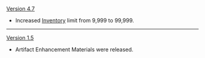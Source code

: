 {{Change History/Header}}
[[Version 4.7]]
* Increased [[Inventory]] limit from 9,999 to 99,999.
----
[[Version 1.5]]
* Artifact Enhancement Materials were released.